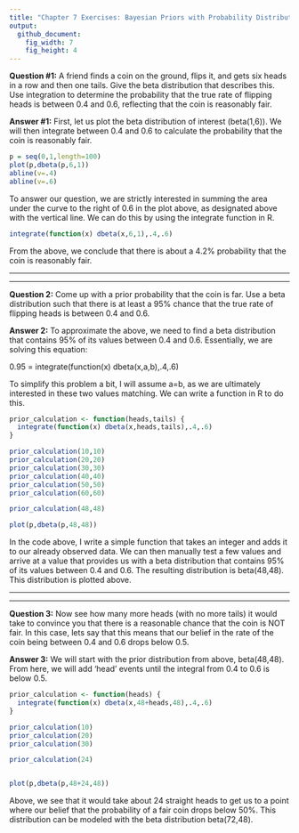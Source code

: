 ```yaml
---
title: "Chapter 7 Exercises: Bayesian Priors with Probability Distributions"
output:
  github_document:
    fig_width: 7
    fig_height: 4
---
```


**Question #1:**
A friend finds a coin on the ground, flips it, and gets six heads in a row and then one tails.  Give the beta distribution that describes this.  Use integration to determine the probability that the true rate of flipping heads is between 0.4 and 0.6, reflecting that the coin is reasonably fair.

**Answer #1:**
First, let us plot the beta distribution of interest (beta(1,6)).  We will then integrate between 0.4 and 0.6 to calculate the probability that the coin is reasonably fair.

```r
p = seq(0,1,length=100)
plot(p,dbeta(p,6,1))
abline(v=.4)
abline(v=.6)
```

To answer our question, we are strictly interested in summing the area under the curve to the right of 0.6 in the plot above, as designated above with the vertical line.  We can do this by using the integrate function in R.

```r
integrate(function(x) dbeta(x,6,1),.4,.6)
```

From the above, we conclude that there is about a 4.2% probability that the coin is reasonably fair.

* * *
* * *

**Question 2:**
Come up with a prior probability that the coin is far.  Use a beta distribution such that there is at least a 95% chance that the true rate of flipping heads is between 0.4 and 0.6.

**Answer 2:**
To approximate the above, we need to find a beta distribution that contains 95% of its values between 0.4 and 0.6.  Essentially, we are solving this equation:

0.95 = integrate(function(x) dbeta(x,a,b),.4,.6)

To simplify this problem a bit, I will assume a=b, as we are ultimately interested in these two values matching.  We can write a function in R to do this.

```r
prior_calculation <- function(heads,tails) {
  integrate(function(x) dbeta(x,heads,tails),.4,.6)
}

prior_calculation(10,10)
prior_calculation(20,20)
prior_calculation(30,30)
prior_calculation(40,40)
prior_calculation(50,50)
prior_calculation(60,60)

prior_calculation(48,48)

plot(p,dbeta(p,48,48))
```

In the code above, I write a simple function that takes an integer and adds it to our already observed data.  We can then manually test a few values and arrive at a value that provides us with a beta distribution that contains 95% of its values between 0.4 and 0.6.  The resulting distribution is beta(48,48).  This distribution is plotted above.  


* * *
* * *

**Question 3:**
Now see how many more heads (with no more tails) it would take to convince you that there is a reasonable chance that the coin is NOT fair.  In this case, lets say that this means that our belief in the rate of the coin being between 0.4 and 0.6 drops below 0.5.

**Answer 3:**
We will start with the prior distribution from above, beta(48,48).  From here, we will add 'head' events until the integral from 0.4 to 0.6 is below 0.5.

```r
prior_calculation <- function(heads) {
  integrate(function(x) dbeta(x,48+heads,48),.4,.6)
}

prior_calculation(10)
prior_calculation(20)
prior_calculation(30)

prior_calculation(24)


plot(p,dbeta(p,48+24,48))
```

Above, we see that it would take about 24 straight heads to get us to a point where our belief that the probability of a fair coin drops below 50%.  This distribution can be modeled with the beta distribution beta(72,48).
